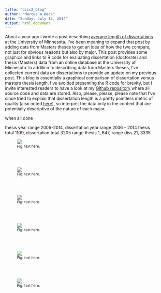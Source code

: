 ```yaml
---
title: "diss2_blog"
author: "Marcus W Beck"
date: "Sunday, July 13, 2014"
output: html_document
---
```


About a year ago I wrote a post describing <a href='http://beckmw.wordpress.com/2013/04/15/how-long-is-the-average-dissertation/'>average length of dissertations</a> at the University of Minnesota.  I've been meaning to expand that post by adding data from Masters theses to get an idea of how the two compare, not just for obvious reasons but also by major.  This post provides some graphics and links to R code for evaluating dissertation (doctorate) and thesis (Masters) data from an online database at the University of Minnesota.  In addition to describing data from Masters theses, I've collected current data on dissertations to provide an update on my previous post.  This blog is essentially a graphical comparison of dissertation versus masters thesis length.  I've avoided presenting the R code for brevity, but I invite interested readers to have a look at my <a href='https://github.com/fawda123/diss_proc'>Github repository</a> where all source code and data are stored.  Also, please, please, please note that I've since tried to explain that dissertation length is a pretty pointless metric of quality (also noted <a href='http://sociologyatwork.org/learning-to-write-a-thesis-an-applied-sociology-perspective/'>here</a>), so interpret the data only in the context that are potentially descriptive of the nature of each major.

when all done

thesis year range 2009-2014, dissertation year range 2006 - 2014
thesis total 1109, dissertation total 3205
range thesis 1, 647, range diss 21, 3335

<figure><a href="http://fawda123.github.io/diss_proc/diss_plo.pdf" target="_blank"><img style="margin:0;padding:0;" src="https://raw.githubusercontent.com/fawda123/diss_proc/master/diss_counts.jpg"></a>
<figcaption><small>Fig: text here.</small></figcaption></figure>
<br></br>

<figure><a href="http://beckmw.files.wordpress.com/2014/07/thes_counts.pdf"><img style="margin:0;padding:0;" src="http://beckmw.files.wordpress.com/2014/07/thes_counts.jpg"></a>
<figcaption><small>Fig: text here.</small></figcaption></figure>
<br></br>

<figure><a href="http://beckmw.files.wordpress.com/2014/07/diss_plo.pdf"><img style="margin:0;padding:0;" src="http://beckmw.files.wordpress.com/2014/07/diss_plo.jpg"></a>
<figcaption><small>Fig: text here.</small></figcaption></figure>
<br></br>

<figure><a href="http://beckmw.files.wordpress.com/2014/07/thes_plo.pdf"><img style="margin:0;padding:0;" src="http://beckmw.files.wordpress.com/2014/07/thes_plo.jpg"></a>
<figcaption><small>Fig: text here.</small></figcaption></figure>
<br></br>

<figure><a href="http://beckmw.files.wordpress.com/2014/07/all_hist.pdf"><img style="margin:0;padding:0;" src="http://beckmw.files.wordpress.com/2014/07/all_hist.jpg"></a>
<figcaption><small>Fig: text here.</small></figcaption></figure>
<br></br>

<figure><a href="http://beckmw.files.wordpress.com/2014/07/all_plo.pdf"><img style="margin:0;padding:0;" src="http://beckmw.files.wordpress.com/2014/07/all_plo.jpg"></a>
<figcaption><small>Fig: text here.</small></figcaption></figure>
<br></br>